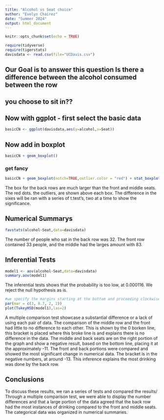 ```yaml
---
title: "Alcohol vs Seat choice"
author: "Evelyn Chairez"
date: "Summer 2024"
output: html_document
---
```


```r
knitr::opts_chunk$set(echo = TRUE)
```

```r
require(tidyverse)
require(tigerstats)
davisdata <- read.csv(file="UCDavis.csv")
```
## Our Goal is to answer this question Is there a difference between the alcohol consumed between the row
## you choose to sit in??

## Now with ggplot - first select the basic data

```r
basicCN <- ggplot(davisdata,aes(y=alcohol,x=Seat))
```
## Now add in boxplot

```r
basicCN + geom_boxplot()
```
  
  
### get fancy  

```r
basicCN + geom_boxplot(notch=TRUE,outlier.color = "red") + stat_boxplot(geom ='errorbar') + labs(title="Fancy notch boxplot \n with 2 lines")
```


The box for the back rows are much larger than the front and middle seats. The red dots. the outliers, are shown above each box. The difference in the sixes will be ran with a series of t.test's, two at a time to show the significance. 

## Numerical Summarys 

```r
favstats(alcohol~Seat,data=davisdata)
```

The number of people who sat in the back row was 32. The front row contained 33 people, and the middle had the larges amount with 83. 

## Inferential Tests
```r
model1 <- aov(alcohol~Seat,data=davisdata)
summary.aov(model1)
```

The inferential tests shows that the probability is too low, at 0.000116. We reject the null hypothesis as is.


```r
#we specify the margins starting at the bottom and proceeding clockwise - thus 8.7 is the left side margin to hold the names of the factors
par(mar = c(3, 8.7, 2, 2))
plot(TukeyHSD(model1),las=2)
```
  
A multiple comparison test showcase a substantial difference or a lack of using each pair of data. The comparison of the middle row and the front had little to no difference to each other. This is shown by the 0 borken line, this bracket is placed where this broke line is and explains there is no difference in the data. The middle and back seats are on the right portion of the graph and show a negative result, based on the bottom line, placing it at the approximately -11. The front and back portions were compared and showed the most significant change in numerical data. The bracket is in the negative numbers, at around -13. This inference explains the most drinking was done by the back row. 

## Conclusions

To discuss these results, we ran a series of tests and compared the results/ Through a multiple comparison test, we were able to display the number differences and that a large portion of the data agreed that the back row had the most instances of drinking compared to the front and middle seats. The categorical data was organized in numerical summaries. 


